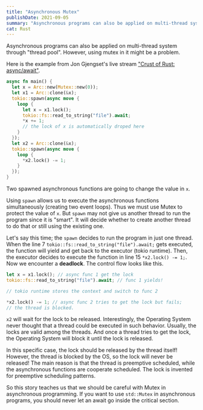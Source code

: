 ```yaml
---
title: "Asynchronous Mutex"
publishDate: 2021-09-05
summary: "Asynchronous programs can also be applied on multi-thread system through thread pool. However, using mutex in it might be a problem."
cat: Rust
---
```


Asynchronous programs can also be applied on multi-thread system through "thread pool". However, using mutex in it might be a problem.

Here is the example from Jon Gjengset's live stream ["Crust of Rust: async/await"](https://www.youtube.com/watch?v=ThjvMReOXYM&t=1437s).

```rust
async fn main() {
  let x = Arc::new(Mutex::new(0));
  let x1 = Arc::clone(&x);
  tokio::spawn(async move {
    loop {
      let x = x1.lock();
      tokio::fs::read_to_string("file").await;
      *x += 1;
      // the lock of x is automatically droped here
    }
  });
  let x2 = Arc::clone(&x);
  tokio::spawn(async move {
    loop {
      *x2.lock() -= 1;
    }
  });
}
```

Two spawned asynchronous functions are going to change the value in `x`.

Using `spawn` allows us to execute the asynchronous functions simultaneously (creating two event loops). Thus we must use Mutex to protect the value of `x`. But `spawn` may not give us another thread to run the program since it is "smart". It will decide whether to create another thread to do that or still using the existing one.

Let's say this time; the `spawn` decides to run the program in just one thread. When the line 7 `tokio::fs::read_to_string("file").await;` gets executed, the function will yield and get back to the executor (tokio runtime). Then, the executor decides to execute the function in line 15 `*x2.lock() -= 1;`. Now we encounter a **deadlock**. The control flow looks like this.

```rust
let x = x1.lock(); // async func 1 get the lock
tokio::fs::read_to_string("file").await; // func 1 yields!

// tokio runtime stores the context and switch to func 2

*x2.lock() -= 1; // async func 2 tries to get the lock but fails;
// the thread is blocked.
```

`x2` will wait for the lock to be released. Interestingly, the Operating System never thought that a thread could be executed in such behavior. Usually, the locks are valid among the threads. And once a thread tries to get the lock, the Operating System will block it until the lock is released.

In this specific case, the lock should be released by the thread itself! However, the thread is blocked by the OS, so the lock will never be released! The main reason is that the thread is preemptive scheduled, while the asynchronous functions are cooperate scheduled. The lock is invented for preemptive scheduling patterns.

So this story teaches us that we should be careful with Mutex in asynchronous programming. If you want to use `std::Mutex` in asynchronous programs, you should never let an await go inside the critical section.
